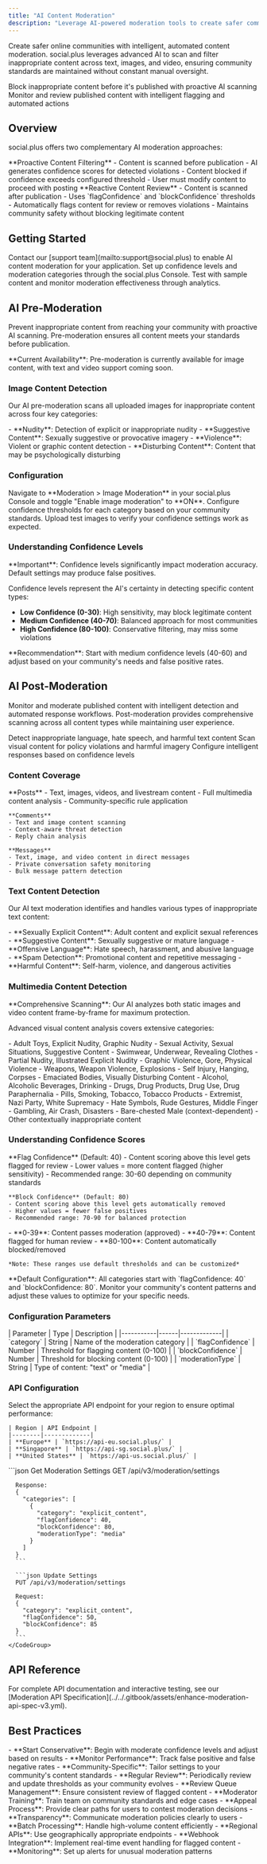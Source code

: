 ```yaml
---
title: "AI Content Moderation"
description: "Leverage AI-powered moderation tools to create safer communities with automated content filtering and intelligent threat detection"
---
```



Create safer online communities with intelligent, automated content moderation. social.plus leverages advanced AI to scan and filter inappropriate content across text, images, and video, ensuring community standards are maintained without constant manual oversight.

<CardGroup cols={2}>
  <Card title="Pre-Moderation" icon="shield-check" href="#ai-pre-moderation">
    Block inappropriate content before it's published with proactive AI scanning
  </Card>
  <Card title="Post-Moderation" icon="eye" href="#ai-post-moderation">
    Monitor and review published content with intelligent flagging and automated actions
  </Card>
</CardGroup>

## Overview

social.plus offers two complementary AI moderation approaches:

<AccordionGroup>
  <Accordion title="Pre-Moderation" icon="shield-check">
    **Proactive Content Filtering**
    - Content is scanned before publication
    - AI generates confidence scores for detected violations
    - Content blocked if confidence exceeds configured threshold
    - User must modify content to proceed with posting
  </Accordion>
  
  <Accordion title="Post-Moderation" icon="eye">
    **Reactive Content Review**
    - Content is scanned after publication
    - Uses `flagConfidence` and `blockConfidence` thresholds
    - Automatically flags content for review or removes violations
    - Maintains community safety without blocking legitimate content
  </Accordion>
</AccordionGroup>

## Getting Started

<Steps>
  <Step title="Enable AI Moderation">
    Contact our [support team](mailto:support@social.plus) to enable AI content moderation for your application.
  </Step>
  
  <Step title="Configure Settings">
    Set up confidence levels and moderation categories through the social.plus Console.
  </Step>
  
  <Step title="Test & Monitor">
    Test with sample content and monitor moderation effectiveness through analytics.
  </Step>
</Steps>

## AI Pre-Moderation

Prevent inappropriate content from reaching your community with proactive AI scanning. Pre-moderation ensures all content meets your standards before publication.

<Info>
**Current Availability**: Pre-moderation is currently available for image content, with text and video support coming soon.
</Info>

### Image Content Detection

Our AI pre-moderation scans all uploaded images for inappropriate content across four key categories:

<AccordionGroup>
  <Accordion title="Content Categories">
    - **Nudity**: Detection of explicit or inappropriate nudity
    - **Suggestive Content**: Sexually suggestive or provocative imagery
    - **Violence**: Violent or graphic content detection
    - **Disturbing Content**: Content that may be psychologically disturbing
  </Accordion>
</AccordionGroup>

### Configuration

<Steps>
  <Step title="Enable Image Moderation">
    Navigate to **Moderation > Image Moderation** in your social.plus Console and toggle "Enable image moderation" to **ON**.
  </Step>
  
  <Step title="Set Confidence Levels">
    Configure confidence thresholds for each category based on your community standards.
  </Step>
  
  <Step title="Test Configuration">
    Upload test images to verify your confidence settings work as expected.
  </Step>
</Steps>


### Understanding Confidence Levels

<Warning>
**Important**: Confidence levels significantly impact moderation accuracy. Default settings may produce false positives.
</Warning>

Confidence levels represent the AI's certainty in detecting specific content types:

- **Low Confidence (0-30)**: High sensitivity, may block legitimate content
- **Medium Confidence (40-70)**: Balanced approach for most communities  
- **High Confidence (80-100)**: Conservative filtering, may miss some violations

<Tip>
**Recommendation**: Start with medium confidence levels (40-60) and adjust based on your community's needs and false positive rates.
</Tip>


## AI Post-Moderation

Monitor and moderate published content with intelligent detection and automated response workflows. Post-moderation provides comprehensive scanning across all content types while maintaining user experience.

<CardGroup cols={3}>
  <Card title="Text Moderation" icon="message" href="#text-content-detection">
    Detect inappropriate language, hate speech, and harmful text content
  </Card>
  <Card title="Image & Video" icon="image" href="#multimedia-content-detection">
    Scan visual content for policy violations and harmful imagery
  </Card>
  <Card title="Automated Actions" icon="robot" href="#moderation-workflow">
    Configure intelligent responses based on confidence levels
  </Card>
</CardGroup>

### Content Coverage

<AccordionGroup>
  <Accordion title="Supported Content Types">
    **Posts**
    - Text, images, videos, and livestream content
    - Full multimedia content analysis
    - Community-specific rule application
    
    **Comments**  
    - Text and image content scanning
    - Context-aware threat detection
    - Reply chain analysis
    
    **Messages**
    - Text, image, and video content in direct messages
    - Private conversation safety monitoring
    - Bulk message pattern detection
  </Accordion>
</AccordionGroup>

### Text Content Detection

Our AI text moderation identifies and handles various types of inappropriate text content:

<AccordionGroup>
  <Accordion title="Detection Categories" icon="text">
    - **Sexually Explicit Content**: Adult content and explicit sexual references
    - **Suggestive Content**: Sexually suggestive or mature language
    - **Offensive Language**: Hate speech, harassment, and abusive language
    - **Spam Detection**: Promotional content and repetitive messaging
    - **Harmful Content**: Self-harm, violence, and dangerous activities
  </Accordion>
</AccordionGroup>

### Multimedia Content Detection

<Warning>
**Comprehensive Scanning**: Our AI analyzes both static images and video content frame-by-frame for maximum protection.
</Warning>

Advanced visual content analysis covers extensive categories:

<AccordionGroup>
  <Accordion title="Adult Content" icon="eye-slash">
    - Adult Toys, Explicit Nudity, Graphic Nudity
    - Sexual Activity, Sexual Situations, Suggestive Content
    - Swimwear, Underwear, Revealing Clothes
    - Partial Nudity, Illustrated Explicit Nudity
  </Accordion>
  
  <Accordion title="Violence & Harmful Content" icon="shield-exclamation">
    - Graphic Violence, Gore, Physical Violence
    - Weapons, Weapon Violence, Explosions
    - Self Injury, Hanging, Corpses
    - Emaciated Bodies, Visually Disturbing Content
  </Accordion>
  
  <Accordion title="Substance-Related Content" icon="flask">
    - Alcohol, Alcoholic Beverages, Drinking
    - Drugs, Drug Products, Drug Use, Drug Paraphernalia
    - Pills, Smoking, Tobacco, Tobacco Products
  </Accordion>
  
  <Accordion title="Extremist & Hate Content" icon="ban">
    - Extremist, Nazi Party, White Supremacy
    - Hate Symbols, Rude Gestures, Middle Finger
  </Accordion>
  
  <Accordion title="Other Restricted Content" icon="warning">
    - Gambling, Air Crash, Disasters
    - Bare-chested Male (context-dependent)
    - Other contextually inappropriate content
  </Accordion>
</AccordionGroup>

### Understanding Confidence Scores

<AccordionGroup>
  <Accordion title="Confidence Thresholds" icon="sliders">
    **Flag Confidence** (Default: 40)
    - Content scoring above this level gets flagged for review
    - Lower values = more content flagged (higher sensitivity)
    - Recommended range: 30-60 depending on community standards
    
    **Block Confidence** (Default: 80)  
    - Content scoring above this level gets automatically removed
    - Higher values = fewer false positives
    - Recommended range: 70-90 for balanced protection
  </Accordion>
  
  <Accordion title="Score Ranges" icon="chart-bar">
    - **0-39**: Content passes moderation (approved)
    - **40-79**: Content flagged for human review
    - **80-100**: Content automatically blocked/removed
    
    *Note: These ranges use default thresholds and can be customized*
  </Accordion>
</AccordionGroup>

<Info>
**Default Configuration**: All categories start with `flagConfidence: 40` and `blockConfidence: 80`. Monitor your community's content patterns and adjust these values to optimize for your specific needs.
</Info>

### Configuration Parameters

<AccordionGroup>
  <Accordion title="Parameter Reference" icon="gear">
    | Parameter | Type | Description |
    |-----------|------|-------------|
    | `category` | String | Name of the moderation category |
    | `flagConfidence` | Number | Threshold for flagging content (0-100) |
    | `blockConfidence` | Number | Threshold for blocking content (0-100) |
    | `moderationType` | String | Type of content: "text" or "media" |
  </Accordion>
</AccordionGroup>

### API Configuration

<Tabs>
  <Tab title="Regional Endpoints">
    Select the appropriate API endpoint for your region to ensure optimal performance:
    
    | Region | API Endpoint |
    |--------|-------------|  
    | **Europe** | `https://api-eu.social.plus/` |
    | **Singapore** | `https://api-sg.social.plus/` |
    | **United States** | `https://api-us.social.plus/` |
  </Tab>
  
  <Tab title="Configuration APIs">
    <CodeGroup>
      ```json Get Moderation Settings
      GET /api/v3/moderation/settings
      
      Response:
      {
        "categories": [
          {
            "category": "explicit_content",
            "flagConfidence": 40,
            "blockConfidence": 80,
            "moderationType": "media"
          }
        ]
      }
      ```
      
      ```json Update Settings
      PUT /api/v3/moderation/settings
      
      Request:
      {
        "category": "explicit_content",
        "flagConfidence": 50,
        "blockConfidence": 85
      }
      ```
    </CodeGroup>
  </Tab>
</Tabs>

## API Reference

<Note>
For complete API documentation and interactive testing, see our [Moderation API Specification](../../.gitbook/assets/enhance-moderation-api-spec-v3.yml).
</Note>

## Best Practices

<AccordionGroup>
  <Accordion title="Configuration Strategy" icon="gear">
    - **Start Conservative**: Begin with moderate confidence levels and adjust based on results
    - **Monitor Performance**: Track false positive and false negative rates
    - **Community-Specific**: Tailor settings to your community's content standards
    - **Regular Review**: Periodically review and update thresholds as your community evolves
  </Accordion>
  
  <Accordion title="Human Oversight" icon="users">
    - **Review Queue Management**: Ensure consistent review of flagged content
    - **Moderator Training**: Train team on community standards and edge cases
    - **Appeal Process**: Provide clear paths for users to contest moderation decisions
    - **Transparency**: Communicate moderation policies clearly to users
  </Accordion>
  
  <Accordion title="Performance Optimization" icon="gauge">
    - **Batch Processing**: Handle high-volume content efficiently
    - **Regional APIs**: Use geographically appropriate endpoints
    - **Webhook Integration**: Implement real-time event handling for flagged content
    - **Monitoring**: Set up alerts for unusual moderation patterns
  </Accordion>
</AccordionGroup>
